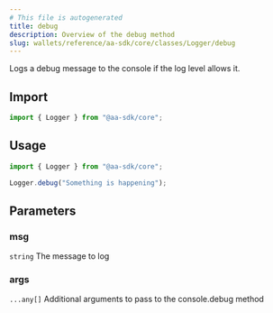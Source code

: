 ```yaml
---
# This file is autogenerated
title: debug
description: Overview of the debug method
slug: wallets/reference/aa-sdk/core/classes/Logger/debug
---
```


Logs a debug message to the console if the log level allows it.

## Import

```ts
import { Logger } from "@aa-sdk/core";
```

## Usage

```ts
import { Logger } from "@aa-sdk/core";

Logger.debug("Something is happening");
```

## Parameters

### msg

`string`
The message to log

### args

`...any[]`
Additional arguments to pass to the console.debug method
